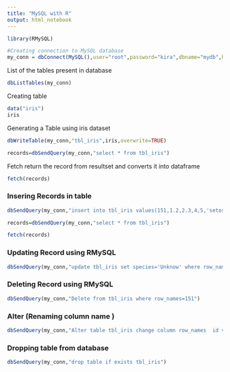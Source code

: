 ---
title: "MySQL with R"
output: html_notebook
---
```{r}
library(RMySQL)
```
```{r}
#Creating connection to MySQL database
my_conn = dbConnect(MySQL(),user="root",password="kira",dbname="mydb",host="localhost")
```

List of the tables present in database 
```{r}
dbListTables(my_conn)
```
Creating table 

```{r}
data("iris")
iris
```
Generating a Table using iris dataset 
```{r}
dbWriteTable(my_conn,"tbl_iris",iris,overwrite=TRUE)
```
```{r}
records=dbSendQuery(my_conn,"select * from tbl_iris")

```
Fetch return the record from resultset and converts it into dataframe
```{r}
fetch(records)
```
### Insering Records in table
```{r}
dbSendQuery(my_conn,"insert into tbl_iris values(151,1.2,2.3,4,5,'setosa')")
```
```{r}
records=dbSendQuery(my_conn,"select * from tbl_iris")

```

```{r}
fetch(records)
```
### Updating Record using RMySQL 

```{r}
dbSendQuery(my_conn,"update tbl_iris set species='Unknow' where row_names=151")
```
### Deleting Record using RMySQL 
```{r}
dbSendQuery(my_conn,"Delete from tbl_iris where row_names=151")
```
### Alter (Renaming column name )

```{r}
dbSendQuery(my_conn,"Alter table tbl_iris change column row_names  id varchar(100)")
```
### Dropping table from database 

```{r}
dbSendQuery(my_conn,"drop table if exists tbl_iris")
```

